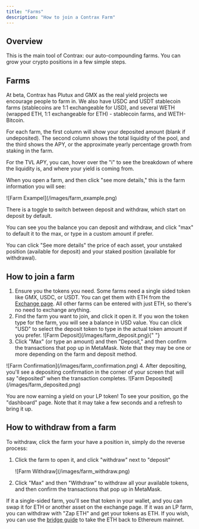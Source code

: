 ```yaml
---
title: "Farms"
description: "How to join a Contrax Farm"
---
```


## Overview

This is the main tool of Contrax: our auto-compounding farms. You can grow your crypto positions in a few simple steps.

## Farms

At beta, Contrax has Plutux and GMX as the real yield projects we encourage people to farm in. We also have USDC and USDT stablecoin farms (stablecoins are 1:1 exchangeable for USD), and several WETH (wrapped ETH, 1:1 exchangeable for ETH) - stablecoin farms, and WETH-Bitcoin.

For each farm, the first column will show your deposited amount (blank if undeposited). The second column shows the total liquidity of the pool, and the third shows the APY, or the approximate yearly percentage growth from staking in the farm.

For the TVL APY, you can, hover over the "i" to see the breakdown of where the liquidity is, and where your yield is coming from.

When you open a farm, and then click "see more details," this is the farm information you will see:

<Frame>![Farm Exampel](/images/farm_example.png)</Frame>

There is a toggle to switch between deposit and withdraw, which start on deposit by default.

You can see you the balance you can deposit and withdraw, and click "max" to default it to the max, or type in a custom amount if prefer.

You can click "See more details" the price of each asset, your unstaked position (available for deposit) and your staked position (available for withdrawal).

## How to join a farm

1. Ensure you the tokens you need. Some farms need a single sided token like GMX, USDC, or USDT. You can get them with ETH from the [Exchange page](../contrax-dapp/exchange). All other farms can be entered with just ETH, so there's no need to exchange anything.
2. Find the farm you want to join, and click it open it. If you won the token type for the farm, you will see a balance in USD value. You can click "USD" to select the deposit token to type in the actual token amount if you prefer.
    <Frame>![Farm Deposit](/images/farm_deposit.png)</Frame>{" "}
3. Click "Max" (or type an amount) and then "Deposit," and then confirm the transactions that pop up in MetaMask. Note that they may be one or more depending on the farm and deposit method.

<Frame>![Farm Confirmation](/images/farm_confirmation.png)</Frame>
4. After depositing, you'll see a depositing confirmation in the corner of your screen that will say "deposited" when the
transaction completes.

<Frame>![Farm Deposited](/images/farm_deposited.png)</Frame>

You are now earning a yield on your LP token! To see your position, go the "dashboard" page. Note that it may take a few seconds and a refresh to bring it up.

## How to withdraw from a farm

To withdraw, click the farm your have a position in, simply do the reverse process:

1.  Click the farm to open it, and click "withdraw" next to "deposit"

    <Frame>![Farm Withdraw](/images/farm_withdraw.png)</Frame>

2.  Click "Max" and then "Withdraw" to withdraw all your available tokens, and then confirm the transactions that pop up in MetaMask.

If it a single-sided farm, you'll see that token in your wallet, and you can swap it for ETH or another asset on the exchange page. If it was an LP farm, you can withdraw with "Zap ETH" and get your tokens as ETH. If you wish, you can use the [bridge guide](../start/bridge) to take the ETH back to Ethereum mainnet.
